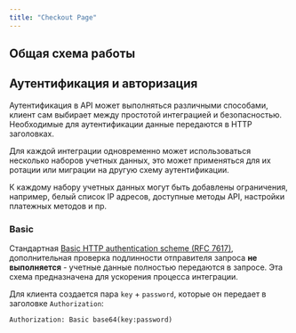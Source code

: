 ```yaml
---
title: "Checkout Page"
---
```


## Общая схема работы[​](#общая-схема-работы "Прямая ссылка на Общая схема работы")

## Аутентификация и авторизация[​](#аутентификация-и-авторизация "Прямая ссылка на Аутентификация и авторизация")

Аутентификация в API может выполняться различными способами, клиент сам выбирает между простотой интеграцией и безопасностью. Необходимые для аутентификации данные передаются в HTTP заголовках.

Для каждой интеграции одновременно может использоваться несколько наборов учетных данных, это может применяться для их ротации или миграции на другую схему аутентификации.

К каждому набору учетных данных могут быть добавлены ограничения, например, белый список IP адресов, доступные методы API, настройки платежных методов и пр.

### Basic[​](#basic "Прямая ссылка на Basic")

Стандартная [Basic HTTP authentication scheme (RFC 7617)](https://datatracker.ietf.org/doc/html/rfc7617), дополнительная проверка подлинности отправителя запроса **не выполняется** - учетные данные полностью передаются в запросе. Эта схема предназначена для ускорения процесса интеграции.

Для клиента создается пара `key` + `password`, которые он передает в заголовке `Authorization`:

```
Authorization: Basic base64(key:password)
```
